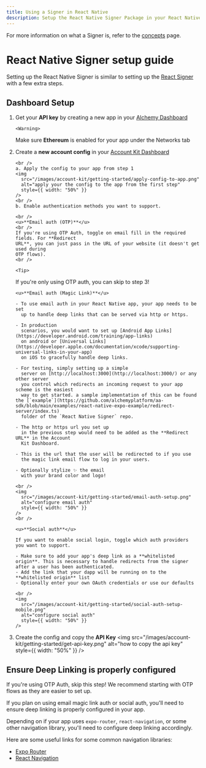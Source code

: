 ```yaml
---
title: Using a Signer in React Native
description: Setup the React Native Signer Package in your React Native Project
---
```



For more information on what a Signer is, refer to the [concepts](/concepts/smart-account-signer) page.

# React Native Signer setup guide

Setting up the React Native Signer is similar to setting up the [React Signer](/signer/quickstart) with a few extra steps.

<Snippet />

## Dashboard Setup

1.  Get your **API key** by creating a new app in your [Alchemy Dashboard](https://dashboard.alchemy.com/apps)

        <Warning>

    Make sure **Ethereum** is enabled for your app under the Networks tab

    </Warning>

2.  Create a **new account config** in your [Account Kit Dashboard](https://dashboard.alchemy.com/accounts)

        <br />
        a. Apply the config to your app from step 1
        <img
          src="/images/account-kit/getting-started/apply-config-to-app.png"
          alt="apply your the config to the app from the first step"
          style={{ width: "50%" }}
        />
        <br />
        b. Enable authentication methods you want to support.

        <br />
        <u>**Email auth (OTP)**</u>
        <br />
        If you're using OTP Auth, toggle on email fill in the required fields. For **Redirect
        URL**, you can just pass in the URL of your website (it doesn't get used during
        OTP flows).
        <br />

        <Tip>

    If you're only using OTP auth, you can skip to step 3!

    </Tip>

        <u>**Email auth (Magic Link)**</u>

        - To use email auth in your React Native app, your app needs to be set
          up to handle deep links that can be served via http or https.

        - In production
          scenarios, you would want to set up [Android App Links](https://developer.android.com/training/app-links)
          on android or [Universal Links](https://developer.apple.com/documentation/xcode/supporting-universal-links-in-your-app)
          on iOS to gracefully handle deep links.

        - For testing, simply setting up a simple
          server on [http://localhost:3000](http://localhost:3000/) or any other server
          you control which redirects an incoming request to your app scheme is the easiest
          way to get started. a sample implementation of this can be found the [`example`](https://github.com/alchemyplatform/aa-sdk/blob/main/examples/react-native-expo-example/redirect-server/index.ts)
          folder of the `React Native Signer` repo.

        - The http or https url you set up
          in the previous step would need to be added as the **Redirect URL** in the Account
          Kit Dashboard.

        - This is the url that the user will be redirected to if you use
          the magic link email flow to log in your users.

        - Optionally stylize ✨ the email
          with your brand color and logo!

        <br />
        <img
          src="/images/account-kit/getting-started/email-auth-setup.png"
          alt="configure email auth"
          style={{ width: "50%" }}
        />
        <br />

        <u>**Social auth**</u>

        If you want to enable social login, toggle which auth providers
        you want to support.

        - Make sure to add your app's deep link as a **whitelisted origin**. This is necessary to handle redirects from the signer after a user has been authenticated.
        - Add the link that your dapp will be running on to the **whitelisted origin** list
        - Optionally enter your own OAuth credentials or use our defaults

        <br />
        <img
          src="/images/account-kit/getting-started/social-auth-setup-mobile.png"
          alt="configure social auth"
          style={{ width: "50%" }}
        />

3.  Create the config and copy the **API Key**
    <img
      src="/images/account-kit/getting-started/get-api-key.png"
      alt="how to copy the api key"
      style={{ width: "50%" }}
    />

## Ensure Deep Linking is properly configured

<Tip>
  If you're using OTP Auth, skip this step! We recommend starting with OTP flows
  as they are easier to set up.
</Tip>

If you plan on using email magic link auth or social auth, you'll need to ensure deep linking is properly configured in your app.

Depending on if your app uses `expo-router`, `react-navigation`, or some other navigation library, you'll need to configure deep linking accordingly.

Here are some useful links for some common navigation libraries:

- [Expo Router](https://docs.expo.dev/linking/into-your-app/)
- [React Navigation](https://reactnavigation.org/docs/deep-linking/)
